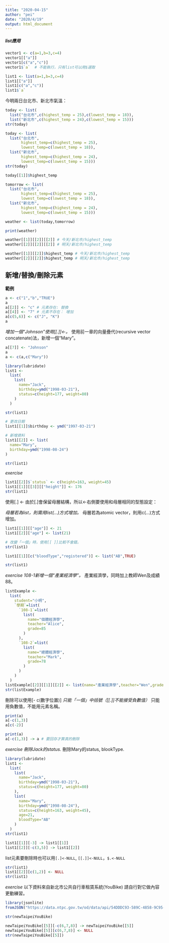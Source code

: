 ```yaml
---
title: "2020-04-15"
author: "pei"
date: "2020/4/19"
output: html_document
---
```


##### list應用{-}

```r
vector1 <- c(a=1,b=3,c=4)
vector1[["a"]]
vector1[c("a","c")]
vector1$`a`  # 不能執行，只有list可以用$選取

list1 <- list(a=1,b=3,c=4)
list1[["a"]]
list1[c("a","c")]
list1$`a`
```


今明兩日台北市、新北市氣溫：
```r
today <- list(
  list("台北市",c(highest_temp = 25),c(lowest_temp = 18)),
  list("新北市",c(highest_temp = 24),c(lowest_temp = 15)))
str(today)
```

```r
today <- list(
  list("台北市",
       highest_temp=c(highest_temp = 25),
       lowest_temp=c(lowest_temp = 18)),
  list("新北市",
       highest_temp=c(highest_temp = 24),
       lowest_temp=c(lowest_temp = 15)))
str(today)
```

```r
today[[1]]$highest_temp
```


```r
tomorrow <- list(
  list("台北市",
       highest_temp=c(highest_temp = 25),
       lowest_temp=c(lowest_temp = 18)),
  list("新北市",
       highest_temp=c(highest_temp = 24),
       lowest_temp=c(lowest_temp = 15)))

weather <- list(today,tomorrow)

print(weather)
```

```r
weather[[1]][[2]][[2]] # 今天/新北市/highest_temp
weather[[2]][[2]][[2]] # 明天/新北市/highest_temp
```

```r
weather[[1]][[2]]$highest_temp # 今天/新北市/highest_temp
weather[[2]][[2]]$highest_temp # 明天/新北市/highest_temp
```


## 新增/替換/刪除元素

**範例**
```r
a <- c("1","b","TRUE")
a
a[[2]] <- "c" # 元素存在: 替換
a[[4]] <- "7" # 元素不存在： 增加
a[c(5,6)] <- c("J", "K")
a
```

 *增加一個“Johnson”使用[[.]]<-。
 *使用前一章的向量疊代(recursive vector concatenate)法，新增一個“Mary”。
```r
a[[7]] <- "Johnson"
a
a <- c(a,c("Mary"))
```


```r
library(lubridate)
list1 <- 
  list(
    list(
      name="Jack",
      birthday=ymd("1998-03-21"),
      status=c(height=177, weight=80)
    )
  )

str(list1)
```

```r
# 更改日期
list1[[1]]$birthday <- ymd("1997-03-21")

# 新增資料
list1[[2]] <- list(
  name="Mary",
  birthday=ymd("1998-08-24")
)

str(list1)
```
*exercise*
```r
list1[[2]]$`status` <- c(height=163, weight=45)
list1[[1]][[3]][["height"]] <- 176
str(list1)
```

使用[.] <-
由於[.]會保留母層結構，所以<-右側要使用和母層相同的型態設定：

 *母層若為list，則需用list(...)方式增加。
 *母層若為atomic vector，則用c(...)方式增加。
```r
list1[[1]][["age"]] <- 21
list1[[2]]["age"] <- list(21)

# 改變「一個」時，使用[[ ]]比較不會錯。
str(list1)
```

```r
list1[[1]][c("bloodType","registered")] <- list("AB",TRUE)

str(list1)
```

*exercise*
 *108-1新增一個“產業經濟學”。
 *產業經濟學，同時加上教師Wen及成績88。
```r
listExample <- 
  list(
    student="小明",
    `學期`=list(
      `108-1`=list(
        list(
          name="個體經濟學",
          teacher="Alice",
          grade=85
        )
      ),
      `108-2`=list(
        list(
          name="總體經濟學",
          teacher="Mark",
          grade=78
        )
      )
    )
  )
listExample[[2]][[1]][[2]] <- list(name="產業經濟學",teacher="Wen",grade=85)
str(listExample)
```


刪除可以使用[- c(數字位置)]
 *只能「一個」中括號（[[.]]不能接受負數值）
 *只能用負數值，不能用元素名稱。

```r
print(a)
a[-c(1,3)]
a[c(-2)]

print(a)
a[-c(1,3)] -> a # 要回存才算真的刪除
```
*exercise*
 *刪除Jack的status.
 *刪除Mary的status, blookType.
```r
library(lubridate)
list1 <- 
  list(
    list(
      name="Jack",
      birthday=ymd("1998-03-21"),
      status=c(height=177, weight=80)
    ),
    list(
      name="Mary",
      birthday=ymd("1998-08-24"),
      status=c(height=163, weight=45),
      age=21,
      bloodType="AB"
    )
  )
str(list1)
```

```r
list1[[1]][-3] -> list1[[1]]
list1[[2]][-c(3,5)] -> list1[[2]]
```


list元素要刪除時也可以用`[.]<-NULL`, `[[.]]<-NULL`，`$.<-NULL`
```r
str(list1)
list1[[2]][c(1,2)] <- NULL
str(list1)
```

*exercise*
以下資料來自新北市公共自行車租賃系統(YouBike)
請自行對它做內容更動練習。
```r
library(jsonlite)
fromJSON("https://data.ntpc.gov.tw/od/data/api/54DDDC93-589C-4858-9C95-18B2046CC1FC?$format=json", simplifyDataFrame = F) -> newTaipeiYouBike
```
```r
str(newTaipeiYouBike)
```

```r
newTaipeiYouBike[[5]][-c(6,7,8)] -> newTaipeiYouBike[[5]]
newTaipeiYouBike[[5]][c(6,7,8)] <- NULL
str(newTaipeiYouBike[[5]])
```

